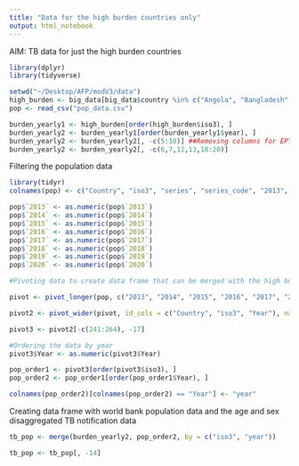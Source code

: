 ```yaml
---
title: "Data for the high burden countries only"
output: html_notebook
---
```


AIM: TB data for just the high burden countries

```r
library(dplyr)
library(tidyverse)

setwd("~/Desktop/AFP/modV3/data")
high_burden <- big_data[big_data$country %in% c("Angola", "Bangladesh", "Brazil", "China", "Democratic People's Republic of Korea", "Democratic Republic of the Congo", "Ethiopia", "India", "Indonesia", "Kenya", "Mozambique", "Myanmar", "Nigeria", "Pakistan", "Philippines", "Russian Federation", "South Africa", "Thailand", "United Republic of Tanzania", "Viet Nam", "Cambodia", "Central African Republic", "Congo", "Lesotho", "Liberia", "Namibia", "Papua New Guinea", "Sierra Leone", "Zambia", "Zimbabwe"), ]
pop <- read_csv("pop_data.csv")

burden_yearly1 <- high_burden[order(high_burden$iso3), ] 
burden_yearly2 <- burden_yearly1[order(burden_yearly1$year), ]
burden_yearly2 <- burden_yearly2[, -c(5:10)] ##Removing columns for EPTB as no data available 
burden_yearly2 <- burden_yearly2[, -c(6,7,12,13,18:20)]
```

Filtering the population data 

```r
library(tidyr)
colnames(pop) <- c("Country", "iso3", "series", "series_code", "2013", "2014", "2015", "2016", "2017", "2018", "2019", "2020")

pop$`2013` <- as.numeric(pop$`2013`)
pop$`2014` <- as.numeric(pop$`2014`)
pop$`2015` <- as.numeric(pop$`2015`)
pop$`2016` <- as.numeric(pop$`2016`)
pop$`2017` <- as.numeric(pop$`2017`)
pop$`2018` <- as.numeric(pop$`2018`)
pop$`2019` <- as.numeric(pop$`2019`)
pop$`2020` <- as.numeric(pop$`2020`)

#Pivoting data to create data frame that can be merged with the high burden data frame 

pivot <- pivot_longer(pop, c("2013", "2014", "2015", "2016", "2017", "2018", "2019", "2020"), names_to = "Year")

pivot2 <- pivot_wider(pivot, id_cols = c("Country", "iso3", "Year"), names_from = "series", values_from = "value")

pivot3 <- pivot2[-c(241:264), -17]

#Ordering the data by year 
pivot3$Year <- as.numeric(pivot3$Year)

pop_order1 <- pivot3[order(pivot3$iso3), ]
pop_order2 <- pop_order1[order(pop_order1$Year), ]

colnames(pop_order2)[colnames(pop_order2) == "Year"] <- "year"
```

Creating data frame with world bank population data and the age and sex disaggregated TB notification data 

```r
tb_pop <- merge(burden_yearly2, pop_order2, by = c("iso3", "year"))

tb_pop <- tb_pop[, -14]
```

